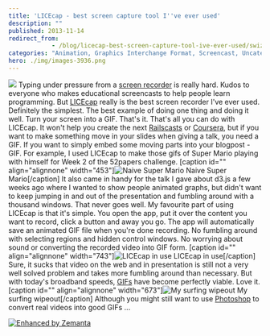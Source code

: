 ```yaml
---
title: 'LICEcap - best screen capture tool I''ve ever used'
description: ""
published: 2013-11-14
redirect_from: 
            - /blog/licecap-best-screen-capture-tool-ive-ever-used/swizec/6417
categories: "Animation, Graphics Interchange Format, Screencast, Uncategorized"
hero: ./img/images-3936.png
---
```


![](./img/images-3935.gif) Typing under pressure from a [screen recorder](http://en.wikipedia.org/wiki/Screencast "Screencast") is really hard. Kudos to everyone who makes educational screencasts to help people learn programming. But [LICEcap](http://www.cockos.com/licecap/) really is the best screen recorder I've ever used. Definitely the simplest. The best example of doing one thing and doing it well. Turn your screen into a GIF. That's it. That's all you can do with LICEcap. It won't help you create the next [Railscasts](http://railscasts.com/ "Railscasts") or [Coursera](http://https://www.coursera.org/ "Coursera"), but if you want to make something move in your slides when giving a talk, you need a GIF. If you want to simply embed some moving parts into your blogpost - GIF. For example, I used LICEcap to make those gifs of Super Mario playing with himself for Week 2 of the 52papers challenge. \[caption id="" align="alignnone" width="453"]![Naive Super Mario](./img/images-3933.gif "Naive Super Mario") Naive Super Mario\[/caption] It also came in handy for the talk I gave about d3.js a few weeks ago where I wanted to show people animated graphs, but didn't want to keep jumping in and out of the presentation and fumbling around with a thousand windows. That never goes well. My favourite part of using LICEcap is that it's simple. You open the app, put it over the content you want to record, click a button and away you go. The app will automatically save an animated GIF file when you're done recording. No fumbling around with selecting regions and hidden control windows. No worrying about sound or converting the recorded video into GIF form. \[caption id="" align="alignnone" width="743"]![LICEcap in use](./img/images-3936.png "LICEcap in use") LICEcap in use\[/caption] Sure, it sucks that video on the web and in presentation is still not a very well solved problem and takes more fumbling around than necessary. But with today's broadband speeds, [GIFs](http://en.wikipedia.org/wiki/Graphics_Interchange_Format "Graphics Interchange Format") have become perfectly viable. Love it. \[caption id="" align="alignnone" width="673"]![My surfing wipeout](./img/images-3937.gif "My surfing wipeout") My surfing wipeout\[/caption] Although you might still want to use [Photoshop](http://en.wikipedia.org/wiki/Adobe_Photoshop "Adobe Photoshop") to convert real videos into good GIFs ...

[![Enhanced by Zemanta](http://img.zemanta.com/zemified_e.png?x-id=baddadd7-0053-432f-b323-9c90a87f3b65)](http://www.zemanta.com/?px "Enhanced by Zemanta")
